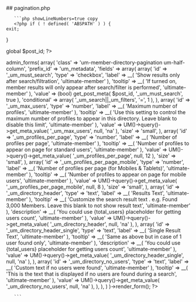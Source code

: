 

<div class="phpdocumentor-element -file">
    ## pagination.php

        

    
       ```php showLineNumbers=true copy
       <?php if ( ! defined( 'ABSPATH' ) ) {
	exit;
}

global $post_id; ?>

<div class="um-admin-metabox">
	<?php
	UM()->admin_forms(
		array(
			'class'     => 'um-member-directory-pagination um-half-column',
			'prefix_id' => 'um_metadata',
			'fields'    => array(
				array(
					'id'          => '_um_must_search',
					'type'        => 'checkbox',
					'label'       => __( 'Show results only after search/filtration', 'ultimate-member' ),
					'tooltip'     => __( 'If turned on, member results will only appear after search/filter is performed', 'ultimate-member' ),
					'value'       => (bool) get_post_meta( $post_id, '_um_must_search', true ),
					'conditional' => array( '_um_search||_um_filters', '=', 1 ),
				),
				array(
					'id'      => '_um_max_users',
					'type'    => 'number',
					'label'   => __( 'Maximum number of profiles', 'ultimate-member' ),
					'tooltip' => __( 'Use this setting to control the maximum number of profiles to appear in this directory. Leave blank to disable this limit', 'ultimate-member' ),
					'value'   => UM()->query()->get_meta_value( '_um_max_users', null, 'na' ),
					'size'    => 'small',
				),
				array(
					'id'      => '_um_profiles_per_page',
					'type'    => 'number',
					'label'   => __( 'Number of profiles per page', 'ultimate-member' ),
					'tooltip' => __( 'Number of profiles to appear on page for standard users', 'ultimate-member' ),
					'value'   => UM()->query()->get_meta_value( '_um_profiles_per_page', null, 12 ),
					'size'    => 'small',
				),
				array(
					'id'      => '_um_profiles_per_page_mobile',
					'type'    => 'number',
					'label'   => __( 'Number of profiles per page (for Mobiles & Tablets)', 'ultimate-member' ),
					'tooltip' => __( 'Number of profiles to appear on page for mobile users', 'ultimate-member' ),
					'value'   => UM()->query()->get_meta_value( '_um_profiles_per_page_mobile', null, 8 ),
					'size'    => 'small',
				),
				array(
					'id'          => '_um_directory_header',
					'type'        => 'text',
					'label'       => __( 'Results Text', 'ultimate-member' ),
					'tooltip'     => __( 'Customize the search result text . e.g. Found 3,000 Members. Leave this blank to not show result text', 'ultimate-member' ),
					'description' => __( 'You could use {total_users} placeholder for getting users count', 'ultimate-member' ),
					'value'       => UM()->query()->get_meta_value( '_um_directory_header', null, 'na' ),
				),
				array(
					'id'          => '_um_directory_header_single',
					'type'        => 'text',
					'label'       => __( 'Single Result Text', 'ultimate-member' ),
					'tooltip'     => __( 'Same as above but in case of 1 user found only', 'ultimate-member' ),
					'description' => __( 'You could use {total_users} placeholder for getting users count', 'ultimate-member' ),
					'value'       => UM()->query()->get_meta_value( '_um_directory_header_single', null, 'na' ),
				),
				array(
					'id'      => '_um_directory_no_users',
					'type'    => 'text',
					'label'   => __( 'Custom text if no users were found', 'ultimate-member' ),
					'tooltip' => __( 'This is the text that is displayed if no users are found during a search', 'ultimate-member' ),
					'value'   => UM()->query()->get_meta_value( '_um_directory_no_users', null, 'na' ),
				),
			),
		)
	)->render_form();
	?>
	<div class="um-admin-clear"></div>
</div>

       ```
</div>
